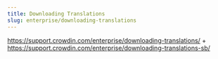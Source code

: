 ```yaml
---
title: Downloading Translations
slug: enterprise/downloading-translations
---
```


https://support.crowdin.com/enterprise/downloading-translations/ + https://support.crowdin.com/enterprise/downloading-translations-sb/
